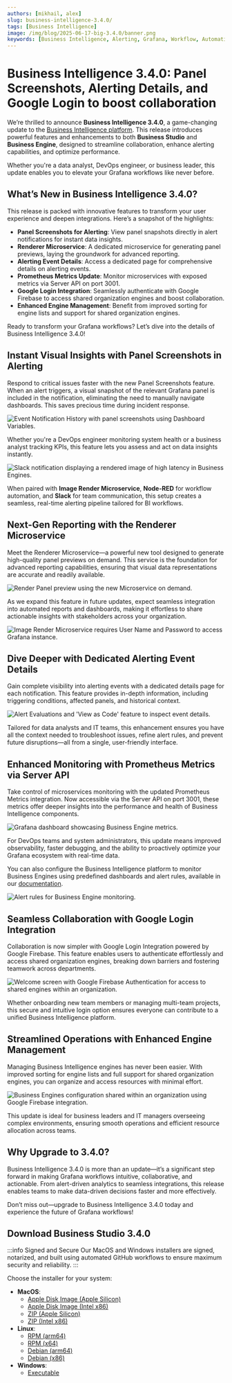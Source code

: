 ```yaml
---
authors: [mikhail, alex]
slug: business-intelligence-3.4.0/
tags: [Business Intelligence]
image: /img/blog/2025-06-17-big-3.4.0/banner.png
keywords: [Business Intelligence, Alerting, Grafana, Workflow, Automation]
---
```



# Business Intelligence 3.4.0: Panel Screenshots, Alerting Details, and Google Login to boost collaboration

We’re thrilled to announce **Business Intelligence 3.4.0**, a game-changing update to the [Business Intelligence platform](/big/). This release introduces powerful features and enhancements to both **Business Studio** and **Business Engine**, designed to streamline collaboration, enhance alerting capabilities, and optimize performance.

Whether you're a data analyst, DevOps engineer, or business leader, this update enables you to elevate your Grafana workflows like never before.

## What’s New in Business Intelligence 3.4.0?

This release is packed with innovative features to transform your user experience and deepen integrations. Here’s a snapshot of the highlights:

- **Panel Screenshots for Alerting**: View panel snapshots directly in alert notifications for instant data insights.
- **Renderer Microservice**: A dedicated microservice for generating panel previews, laying the groundwork for advanced reporting.
- **Alerting Event Details**: Access a dedicated page for comprehensive details on alerting events.
- **Prometheus Metrics Update**: Monitor microservices with exposed metrics via Server API on port 3001.
- **Google Login Integration**: Seamlessly authenticate with Google Firebase to access shared organization engines and boost collaboration.
- **Enhanced Engine Management**: Benefit from improved sorting for engine lists and support for shared organization engines.

Ready to transform your Grafana workflows? Let’s dive into the details of Business Intelligence 3.4.0!

## Instant Visual Insights with Panel Screenshots in Alerting

Respond to critical issues faster with the new Panel Screenshots feature. When an alert triggers, a visual snapshot of the relevant Grafana panel is included in the notification, eliminating the need to manually navigate dashboards. This saves precious time during incident response.

<Image
  title="Event Notification History with panel screenshots using Dashboard Variables."
  src="/img/blog/2025-06-17-big-3.4.0/event-notification.png"
/>

Whether you're a DevOps engineer monitoring system health or a business analyst tracking KPIs, this feature lets you assess and act on data insights instantly.

<Image
  title="Slack Notification with Rendered Image for High Latency in Business Engines."
  src="/img/blog/2025-06-11-node-red-slack/slack-message.png"
  alt="Slack notification displaying a rendered image of high latency in Business Engines."
/>

When paired with **Image Render Microservice**, **Node-RED** for workflow automation, and **Slack** for team communication, this setup creates a seamless, real-time alerting pipeline tailored for BI workflows.

<BlogPost id="node-red-slack" />

## Next-Gen Reporting with the Renderer Microservice

Meet the Renderer Microservice—a powerful new tool designed to generate high-quality panel previews on demand. This service is the foundation for advanced reporting capabilities, ensuring that visual data representations are accurate and readily available.

<Image
  title="Render Panel preview using the new Microservice on demand."
  src="/img/blog/2025-06-17-big-3.4.0/panel-render.gif"
/>

As we expand this feature in future updates, expect seamless integration into automated reports and dashboards, making it effortless to share actionable insights with stakeholders across your organization.

<Image
  title="Image Render Microservice requires User Name and Password to access Grafana instance."
  src="/img/blog/2025-06-17-big-3.4.0/grafana-configuration.png"
/>

## Dive Deeper with Dedicated Alerting Event Details

Gain complete visibility into alerting events with a dedicated details page for each notification. This feature provides in-depth information, including triggering conditions, affected panels, and historical context.

<Image
  title="Alert Evaluations and 'View as Code' feature to inspect event details."
  src="/img/blog/2025-06-17-big-3.4.0/event-evaluations.png"
/>

Tailored for data analysts and IT teams, this enhancement ensures you have all the context needed to troubleshoot issues, refine alert rules, and prevent future disruptions—all from a single, user-friendly interface.

## Enhanced Monitoring with Prometheus Metrics via Server API

Take control of microservices monitoring with the updated Prometheus Metrics integration. Now accessible via the Server API on port 3001, these metrics offer deeper insights into the performance and health of Business Intelligence components.

<Image
  title="Grafana dashboard displaying Business Engine metrics stored in Prometheus."
  src="/img/big/business-engine/prometheus.png"
  alt="Grafana dashboard showcasing Business Engine metrics."
/>

For DevOps teams and system administrators, this update means improved observability, faster debugging, and the ability to proactively optimize your Grafana ecosystem with real-time data.

You can also configure the Business Intelligence platform to monitor Business Engines using predefined dashboards and alert rules, available in our [documentation](/big/engine/prometheus/).

<Image
  title="Alert rules configured in Business Suite to monitor Business Engines performance."
  src="/img/big/business-engine/prometheus-rules.png"
  alt="Alert rules for Business Engine monitoring."
/>

## Seamless Collaboration with Google Login Integration

Collaboration is now simpler with Google Login Integration powered by Google Firebase. This feature enables users to authenticate effortlessly and access shared organization engines, breaking down barriers and fostering teamwork across departments.

<Image
  title="Welcome screen with Google Firebase Authentication for access to shared engines within an organization."
  src="/img/blog/2025-06-17-big-3.4.0/welcome-screen.png"
/>

Whether onboarding new team members or managing multi-team projects, this secure and intuitive login option ensures everyone can contribute to a unified Business Intelligence platform.

## Streamlined Operations with Enhanced Engine Management

Managing Business Intelligence engines has never been easier. With improved sorting for engine lists and full support for shared organization engines, you can organize and access resources with minimal effort.

<Image
  title="Business Engines configuration shared within an organization using Google Firebase integration."
  src="/img/blog/2025-06-17-big-3.4.0/shared-engines.png"
/>

This update is ideal for business leaders and IT managers overseeing complex environments, ensuring smooth operations and efficient resource allocation across teams.

## Why Upgrade to 3.4.0?

Business Intelligence 3.4.0 is more than an update—it’s a significant step forward in making Grafana workflows intuitive, collaborative, and actionable. From alert-driven analytics to seamless integrations, this release enables teams to make data-driven decisions faster and more effectively.

Don’t miss out—upgrade to Business Intelligence 3.4.0 today and experience the future of Grafana workflows!

## Download Business Studio 3.4.0

:::info Signed and Secure
Our MacOS and Windows installers are signed, notarized, and built using automated GitHub workflows to ensure maximum security and reliability.
:::

Choose the installer for your system:

- **MacOS**:
  - [Apple Disk Image (Apple Silicon)](https://github.com/VolkovLabs/business-intelligence/releases/download/v3.4.0/Business.Studio-3.4.0-arm64.dmg)
  - [Apple Disk Image (Intel x86)](https://github.com/VolkovLabs/business-intelligence/releases/download/v3.4.0/Business.Studio-3.4.0-x64.dmg)
  - [ZIP (Apple Silicon)](https://github.com/VolkovLabs/business-intelligence/releases/download/v3.4.0/Business.Studio-darwin-arm64-3.4.0.zip)
  - [ZIP (Intel x86)](https://github.com/VolkovLabs/business-intelligence/releases/download/v3.4.0/Business.Studio-darwin-x64-3.4.0.zip)
- **Linux**:
  - [RPM (arm64)](https://github.com/VolkovLabs/business-intelligence/releases/download/v3.4.0/business-studio-3.4.0-1.arm64.rpm)
  - [RPM (x64)](https://github.com/VolkovLabs/business-intelligence/releases/download/v3.4.0/business-studio-3.4.0-1.x86_64.rpm)
  - [Debian (arm64)](https://github.com/VolkovLabs/business-intelligence/releases/download/v3.4.0/business-studio_3.4.0_arm64.deb)
  - [Debian (x86)](https://github.com/VolkovLabs/business-intelligence/releases/download/v3.4.0/business-studio_3.4.0_amd64.deb)
- **Windows**:
  - [Executable](https://github.com/VolkovLabs/business-intelligence/releases/download/v3.4.0/Business.Studio-3.4.0.Setup.exe)

<GettingStarted />

<Feedback />
